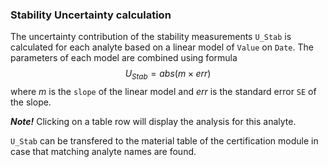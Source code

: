 ### Stability Uncertainty calculation

The uncertainty contribution of the stability measurements `U_Stab` is calculated for each analyte based on a linear model of `Value` on `Date`. 
The parameters of each model are combined using formula $$U_{Stab}=abs(m \times err)$$ where $m$ is the `slope` of the linear model and $err$ is the standard error `SE` of the slope. 

***Note!***
Clicking on a table row will display the analysis for this analyte.

`U_Stab` can be transfered to the material table of the certification module in case that matching analyte names are found.
